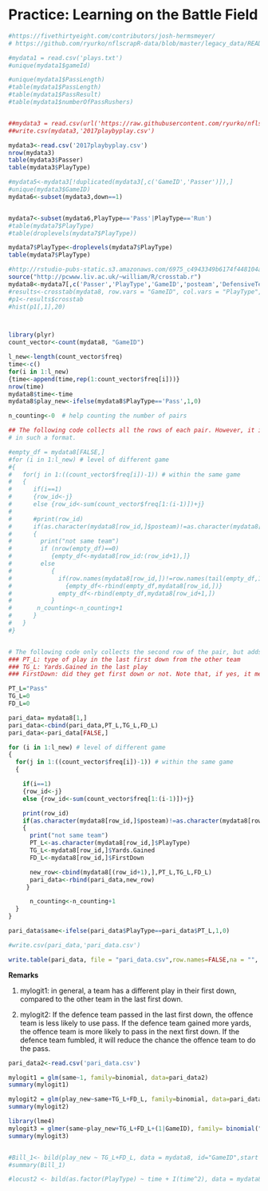 # Practice: Learning on the Battle Field



```R
#https://fivethirtyeight.com/contributors/josh-hermsmeyer/
# https://github.com/ryurko/nflscrapR-data/blob/master/legacy_data/README.md

#mydata1 = read.csv('plays.txt')
#unique(mydata1$gameId)

#unique(mydata1$PassLength)
#table(mydata1$PassLength)
#table(mydata1$PassResult)
#table(mydata1$numberOfPassRushers)


##mydata3 = read.csv(url('https://raw.githubusercontent.com/ryurko/nflscrapR-data/master/legacy_data/season_play_by_play/pbp_2017.csv'))
##write.csv(mydata3,'2017playbyplay.csv')

mydata3<-read.csv('2017playbyplay.csv')
nrow(mydata3)
table(mydata3$Passer)
table(mydata3$PlayType)

#mydata5<-mydata3[!duplicated(mydata3[,c('GameID','Passer')]),]
#unique(mydata3$GameID)
mydata6<-subset(mydata3,down==1)


mydata7<-subset(mydata6,PlayType=='Pass'|PlayType=='Run')
#table(mydata7$PlayType)
#table(droplevels(mydata7$PlayType))

mydata7$PlayType<-droplevels(mydata7$PlayType)
table(mydata7$PlayType)

#http://rstudio-pubs-static.s3.amazonaws.com/6975_c4943349b6174f448104a5513fed59a9.html
source("http://pcwww.liv.ac.uk/~william/R/crosstab.r")
mydata8<-mydata7[,c('Passer','PlayType','GameID','posteam','DefensiveTeam','Yards.Gained','FirstDown','TimeSecs')]
#results<-crosstab(mydata8, row.vars = "GameID", col.vars = "PlayType", type = "r")
#p1<-results$crosstab
#hist(p1[,1],20)



library(plyr)
count_vector<-count(mydata8, "GameID")

l_new<-length(count_vector$freq)
time<-c()
for(i in 1:l_new)
{time<-append(time,rep(1:count_vector$freq[i]))}
nrow(time)
mydata8$time<-time
mydata8$play_new<-ifelse(mydata8$PlayType=='Pass',1,0)

n_counting<-0  # help counting the number of pairs

## The following code collects all the rows of each pair. However, it is difficult to analyze data
# in such a format. 

#empty_df = mydata8[FALSE,]
#for (i in 1:l_new) # level of different game
#{
#   for(j in 1:((count_vector$freq[i])-1)) # within the same game
#   {
#      if(i==1)
#      {row_id<-j}
#      else {row_id<-sum(count_vector$freq[1:(i-1)])+j}
#
#      #print(row_id)
#      if(as.character(mydata8[row_id,]$posteam)!=as.character(mydata8[row_id+1,]$posteam))
#      {
#        print("not same team")
#        if (nrow(empty_df)==0)
#           {empty_df<-mydata8[row_id:(row_id+1),]}
#        else
#           {
#             if(row.names(mydata8[row_id,])!=row.names(tail(empty_df,1)))
#               {empty_df<-rbind(empty_df,mydata8[row_id,])}
#             empty_df<-rbind(empty_df,mydata8[row_id+1,])
#           }
#       n_counting<-n_counting+1
#      }
#   }
#}


# The following code only collects the second row of the pair, but adds data of 
### PT_L: type of play in the last first down from the other team
### TG_L: Yards.Gained in the last play
### FirstDown: did they get first down or not. Note that, if yes, it means it was a fumble.

PT_L="Pass"
TG_L=0
FD_L=0

pari_data= mydata8[1,]
pari_data<-cbind(pari_data,PT_L,TG_L,FD_L)
pari_data<-pari_data[FALSE,]

for (i in 1:l_new) # level of different game
{
  for(j in 1:((count_vector$freq[i])-1)) # within the same game
  {

    if(i==1)
    {row_id<-j}
    else {row_id<-sum(count_vector$freq[1:(i-1)])+j}

    print(row_id)
    if(as.character(mydata8[row_id,]$posteam)!=as.character(mydata8[row_id+1,]$posteam))
    {
      print("not same team")
      PT_L<-as.character(mydata8[row_id,]$PlayType)
      TG_L<-mydata8[row_id,]$Yards.Gained
      FD_L<-mydata8[row_id,]$FirstDown

      new_row<-cbind(mydata8[(row_id+1),],PT_L,TG_L,FD_L)
      pari_data<-rbind(pari_data,new_row)
     }

      n_counting<-n_counting+1
  }
}

pari_data$same<-ifelse(pari_data$PlayType==pari_data$PT_L,1,0)

#write.csv(pari_data,'pari_data.csv')

write.table(pari_data, file = "pari_data.csv",row.names=FALSE,na = "", sep=",")
```


__Remarks__

1. mylogit1: in general, a team has a different play in their first down, compared to the other team in the last first down. 

2. mylogit2: If the defence team passed in the last first down, the offence team is less likely to use pass. If the defence team gained more yards, the offence team is more likely to pass in the next first down. If the defence team fumbled, it will reduce the chance the offence team to do the pass.


```R

pari_data2<-read.csv('pari_data.csv')

mylogit1 = glm(same~1, family=binomial, data=pari_data2)
summary(mylogit1)

mylogit2 = glm(play_new~same+TG_L+FD_L, family=binomial, data=pari_data2)
summary(mylogit2)

library(lme4)
mylogit3 = glmer(same~play_new+TG_L+FD_L+(1|GameID), family= binomial("logit"), data=pari_data2)
summary(mylogit3)


#Bill_1<- bild(play_new ~ TG_L+FD_L, data = mydata8, id="GameID",start = NULL, dependence = "MC1R")
#summary(Bill_1)

#locust2 <- bild(as.factor(PlayType) ~ time + I(time^2), data = mydata8,id="GameID",start = NULL, dependence = "MC2")


```
